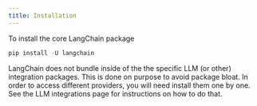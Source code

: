 ```yaml
---
title: Installation
---
```


To install the core LangChain package

```python
pip install -U langchain
```




LangChain does not bundle inside of the the specific LLM (or other) integration packages.
This is done on purpose to avoid package bloat.
In order to access different providers, you will need install them one by one.
See the LLM integrations page for instructions on how to do that.

